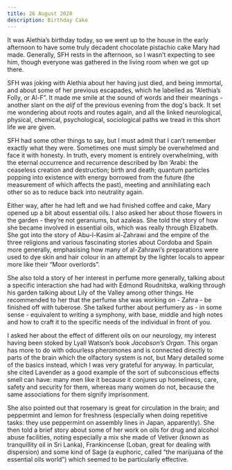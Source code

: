 ```yaml
---
title: 26 August 2020
description: Birthday Cake
---
```


It was Alethia’s birthday today, so we went up to the house in the early afternoon to have some truly decadent chocolate pistachio cake Mary had made. Generally, SFH rests in the afternoon, so I wasn’t expecting to see him, though everyone was gathered in the living room when we got up there.

SFH was joking with Alethia about her having just died, and being immortal, and about some of her previous escapades, which he labelled as “Alethia’s Folly, or Al-F”. It made me smile at the sound of words and their meanings - another slant on the _alif_ of the previous evening from the dog's back. It set me wondering about roots and routes again, and all the linked neurological, physical, chemical, psychological, sociological paths we tread in this short life we are given.

SFH had some other things to say, but I must admit that I can’t remember exactly what they were. Sometimes one must simply be overwhelmed and face it with honesty. In truth, every moment is entirely overwhelming, with the eternal occurrence and recurrence described by Ibn ‘Arabi: the ceaseless creation and destruction; birth and death; quantum particles popping into existence with energy borrowed from the future (the measurement of which affects the past), meeting and annihilating each other so as to reduce back into neutrality again.

Either way, after he had left and we had finished coffee and cake, Mary opened up a bit about essential oils. I also asked her about those flowers in the garden - they’re not geraniums, but azaleas. She told the story of how she became involved in essential oils, which was really through Elizabeth. She got into the story of Abu-l-Kasim al-Zahrawi and the empire of the three religions and various fascinating stories about Cordoba and Spain more generally, emphasising how many of al-Zahrawi’s preparations were used to dye skin and hair colour in an attempt by the lighter locals to appear more like their “Moor overlords”. 

She also told a story of her interest in perfume more generally, talking about a specific interaction she had had with Edmond Roudnitska, walking through his garden talking about Lily of the Valley among other things. He recommended to her that the perfume she was working on - Zahra - be finished off with tuberose. She talked further about perfumery as - in some sense - equivalent to writing a symphony, with base, middle and high notes and how to craft it to the specific needs of the individual in front of you.

I asked her about the effect of different oils on our neurology, my interest having been stoked by Lyall Watson’s book _Jacobson’s Organ_. This organ has more to do with odourless pheromones and is connected directly to parts of the brain which the olfactory system is not, but Mary detailed some of the basics instead, which I was very grateful for anyway. In particular, she cited Lavender as a good example of the sort of subconscious effects smell can have: many men like it because it conjures up homeliness, care, safety and security for them, whereas many women do not, because the same associations for them signify imprisonment.

She also pointed out that rosemary is great for circulation in the brain; and peppermint and lemon for freshness (especially when doing repetitive tasks: they use peppermint on assembly lines in Japan, apparently). She then told a brief story about some of her work on oils for drug and alcohol abuse facilities, noting especially a mix she made of Vetiver (known as tranquillity oil in Sri Lanka), Frankincense (Loban, great for dealing with dispersion) and some kind of Sage (a euphoric, called “the marijuana of the essential oils world”) which seemed to be particularly effective.
